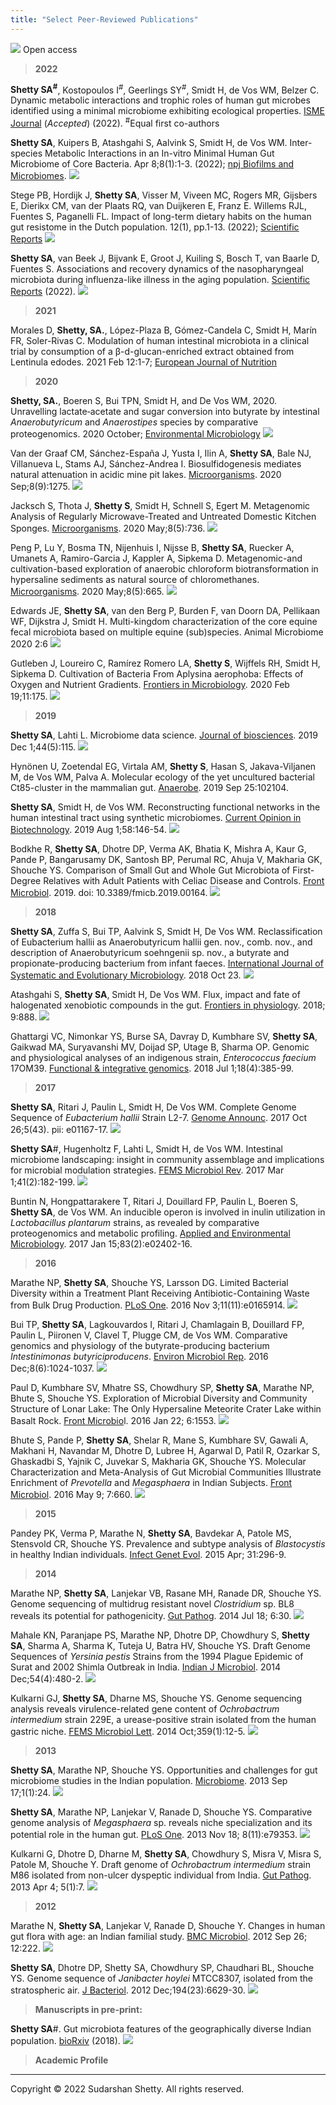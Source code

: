 ```yaml
---
title: "Select Peer-Reviewed Publications"
---
```


<img src="images/icons/open-access.svg" class = "open-access"/> Open access   

> **2022**   

**Shetty SA<sup>#</sup>**, Kostopoulos I<sup>#</sup>, Geerlings SY<sup>#</sup>, Smidt H, de Vos WM, Belzer C. Dynamic metabolic interactions and trophic roles of human gut microbes identified using a minimal microbiome exhibiting ecological properties. [ISME Journal]() (*Accepted*) (2022). <sup>#</sup>Equal first co-authors  

**Shetty SA**, Kuipers B, Atashgahi S, Aalvink S, Smidt H, de Vos WM. Inter-species Metabolic Interactions in an In-vitro Minimal Human Gut Microbiome of Core Bacteria. Apr 8;8(1):1-3. (2022); [npj Biofilms and Microbiomes](https://doi.org/10.1038/s41522-022-00275-2). <img src="images/icons/open-access.svg" class = "open-access"/>         

Stege PB, Hordijk J, **Shetty SA**, Visser M, Viveen MC, Rogers MR, Gijsbers E, Dierikx CM, van der Plaats RQ, van Duijkeren E, Franz E. Willems RJL, Fuentes S,  Paganelli FL. Impact of long-term dietary habits on the human gut resistome in the Dutch population. 12(1), pp.1-13. (2022); [Scientific Reports](https://www.nature.com/articles/s41598-022-05618-9) <img src="images/icons/open-access.svg" class = "open-access"/>         

**Shetty SA**, van Beek J, Bijvank E, Groot J, Kuiling S, Bosch T, van Baarle D, Fuentes S. Associations and recovery dynamics of the nasopharyngeal microbiota during influenza-like illness in the aging population. [Scientific Reports](https://www.nature.com/articles/s41598-022-05618-9) (2022). <img src="images/icons/open-access.svg" class = "open-access"/>         


> **2021**   

Morales D, **Shetty, SA.**, López-Plaza B, Gómez-Candela C, Smidt H, Marín FR, Soler-Rivas C. Modulation of human intestinal microbiota in a clinical trial by consumption of a β-d-glucan-enriched extract obtained from Lentinula edodes. 2021 Feb 12:1-7; [European Journal of Nutrition](https://link.springer.com/article/10.1007/s00394-021-02504-4)   

> **2020**   

**Shetty, SA.**, Boeren S, Bui TPN, Smidt H, and De Vos WM, 2020. Unravelling lactate‐acetate and sugar conversion into butyrate by intestinal _Anaerobutyricum_ and _Anaerostipes_ species by comparative proteogenomics. 2020 October; [Environmental Microbiology](https://sfamjournals.onlinelibrary.wiley.com/doi/pdf/10.1111/1462-2920.15269) <img src="images/icons/open-access.svg" class = "open-access"/>  

Van der Graaf CM, Sánchez-España J, Yusta I, Ilin A, **Shetty SA**, Bale NJ, Villanueva L, Stams AJ, Sánchez-Andrea I. Biosulfidogenesis mediates natural attenuation in acidic mine pit lakes. [Microorganisms](https://doi.org/10.3390/microorganisms8091275). 2020 Sep;8(9):1275. <img src="images/icons/open-access.svg" class = "open-access"/>   

Jacksch S, Thota J, **Shetty S**, Smidt H, Schnell S, Egert M. Metagenomic Analysis of Regularly Microwave-Treated and Untreated Domestic Kitchen Sponges. [Microorganisms](https://doi.org/10.3390/microorganisms8050736). 2020 May;8(5):736. <img src="images/icons/open-access.svg" class = "open-access"/>      

Peng P, Lu Y, Bosma TN, Nijenhuis I, Nijsse B, **Shetty SA**, Ruecker A, Umanets A, Ramiro-Garcia J, Kappler A, Sipkema D. Metagenomic-and cultivation-based exploration of anaerobic chloroform biotransformation in hypersaline sediments as natural source of chloromethanes. [Microorganisms](https://doi.org/10.3390/microorganisms8050665). 2020 May;8(5):665. <img src="images/icons/open-access.svg" class = "open-access"/>          

Edwards JE, **Shetty SA**, van den Berg P, Burden F, van Doorn DA, Pellikaan WF, Dijkstra J, Smidt H. Multi-kingdom characterization of the core equine fecal microbiota based on multiple equine (sub)species. Animal Microbiome 2020 2:6 <img src="images/icons/open-access.svg" class = "open-access"/>     

Gutleben J, Loureiro C, Ramírez Romero LA, **Shetty S**, Wijffels RH, Smidt H, Sipkema D. Cultivation of Bacteria From Aplysina aerophoba: Effects of Oxygen and Nutrient Gradients. [Frontiers in Microbiology](https://www.frontiersin.org/articles/10.3389/fmicb.2020.00175/full#h1). 2020 Feb 19;11:175. <img src="images/icons/open-access.svg" class = "open-access"/>        

> **2019**   

**Shetty SA**, Lahti L. Microbiome data science. [Journal of biosciences](https://www.ias.ac.in/article/fulltext/jbsc/044/05/0115). 2019 Dec 1;44(5):115.  <img src="images/icons/open-access.svg" class = "open-access"/>        

Hynönen U, Zoetendal EG, Virtala AM, **Shetty S**, Hasan S, Jakava-Viljanen M, de Vos WM, Palva A. Molecular ecology of the yet uncultured bacterial Ct85-cluster in the mammalian gut. [Anaerobe](https://doi.org/10.1016/j.anaerobe.2019.102104). 2019 Sep 25:102104.  

**Shetty SA**, Smidt H, de Vos WM. Reconstructing functional networks in the human intestinal tract using synthetic microbiomes. [Current Opinion in Biotechnology](https://doi.org/10.1016/j.copbio.2019.03.009). 2019 Aug 1;58:146-54.  <img src="images/icons/open-access.svg" class = "open-access"/>         

Bodkhe R, **Shetty SA**, Dhotre DP, Verma AK, Bhatia K, Mishra A, Kaur G, Pande P, Bangarusamy DK, Santosh BP, Perumal RC, Ahuja V, Makharia GK, Shouche YS. Comparison of Small Gut and Whole Gut Microbiota of First-Degree Relatives with Adult Patients with Celiac Disease and Controls. [Front Microbiol](https://doi.org/10.3389/fmicb.2019.00164). 2019. doi: 10.3389/fmicb.2019.00164. <img src="images/icons/open-access.svg" class = "open-access"/>         

> **2018**  

**Shetty SA**, Zuffa S, Bui TP, Aalvink S, Smidt H, De Vos WM. Reclassification of Eubacterium hallii as Anaerobutyricum hallii gen. nov., comb. nov., and description of Anaerobutyricum soehngenii sp. nov., a butyrate and propionate-producing bacterium from infant faeces. [International Journal of Systematic and Evolutionary Microbiology](https://doi.org/10.1099/ijsem.0.003041). 2018 Oct 23. <img src="images/icons/open-access.svg" class = "open-access"/>          

Atashgahi S, **Shetty SA**, Smidt H, De Vos WM. Flux, impact and fate of halogenated xenobiotic compounds in the gut. [Frontiers in physiology](https://www.frontiersin.org/articles/10.3389/fphys.2018.00888/full). 2018; 9:888. <img src="images/icons/open-access.svg" class = "open-access"/>           

Ghattargi VC, Nimonkar YS, Burse SA, Davray D, Kumbhare SV, **Shetty SA**, Gaikwad MA, Suryavanshi MV, Doijad SP, Utage B, Sharma OP. Genomic and physiological analyses of an indigenous strain, _Enterococcus faecium_ 17OM39. [Functional & integrative genomics](https://doi.org/10.1007/s10142-018-0596-x). 2018 Jul 1;18(4):385-99.  

> **2017**  

**Shetty SA**, Ritari J, Paulin L, Smidt H, De Vos WM. Complete Genome Sequence of _Eubacterium hallii_ Strain L2-7. [Genome Announc](https://doi.org/10.1128/genomea.01167-17). 2017 Oct 26;5(43). pii: e01167-17. <img src="images/icons/open-access.svg" class = "open-access"/>            

**Shetty SA**#, Hugenholtz F, Lahti L, Smidt H, de Vos WM. Intestinal microbiome landscaping: insight in community assemblage and implications for microbial modulation strategies. [FEMS Microbiol Rev](https://doi.org/10.1093/femsre/fuw045). 2017 Mar 1;41(2):182-199. <img src="images/icons/open-access.svg" class = "open-access"/>             

Buntin N, Hongpattarakere T, Ritari J, Douillard FP, Paulin L, Boeren S, **Shetty SA**, de Vos WM. An inducible operon is involved in inulin utilization in _Lactobacillus plantarum_ strains, as revealed by comparative proteogenomics and metabolic profiling. [Applied and Environmental Microbiology](https://doi.org/10.1128/AEM.02402-16). 2017 Jan 15;83(2):e02402-16.  

> **2016**  

Marathe NP, **Shetty SA**, Shouche YS, Larsson DG. Limited Bacterial Diversity within a Treatment Plant Receiving Antibiotic-Containing Waste from Bulk Drug Production. [PLoS One](https://doi.org/10.1371/journal.pone.0165914). 2016 Nov 3;11(11):e0165914. <img src="images/icons/open-access.svg" class = "open-access"/>             

Bui TP, **Shetty SA**, Lagkouvardos I, Ritari J, Chamlagain B, Douillard FP, Paulin L, Piironen V, Clavel T, Plugge CM, de Vos WM. Comparative genomics and physiology of the butyrate-producing bacterium _Intestinimonas butyriciproducens_. [Environ Microbiol Rep](https://doi.org/10.1111/1758-2229.12483). 2016 Dec;8(6):1024-1037. <img src="images/icons/open-access.svg" class = "open-access"/>            

Paul D, Kumbhare SV, Mhatre SS, Chowdhury SP, **Shetty SA**, Marathe NP, Bhute S, Shouche YS. Exploration of Microbial Diversity and Community Structure of Lonar Lake: The Only Hypersaline Meteorite Crater Lake within Basalt Rock. [Front Microbio](https://doi.org/10.3389/fmicb.2015.01553)l. 2016 Jan 22; 6:1553. <img src="images/icons/open-access.svg" class = "open-access"/>          

Bhute S, Pande P, **Shetty SA**, Shelar R, Mane S, Kumbhare SV, Gawali A, Makhani H, Navandar M, Dhotre D, Lubree H, Agarwal D, Patil R, Ozarkar S, Ghaskadbi S, Yajnik C, Juvekar S, Makharia GK, Shouche YS. Molecular Characterization and Meta-Analysis of Gut Microbial Communities Illustrate Enrichment of _Prevotella_ and _Megasphaera_ in Indian Subjects. [Front Microbiol](https://doi.org/10.3389/fmicb.2016.00660). 2016 May 9; 7:660. <img src="images/icons/open-access.svg" class = "open-access"/>            

> **2015**  

Pandey PK, Verma P, Marathe N, **Shetty SA**, Bavdekar A, Patole MS, Stensvold CR, Shouche YS. Prevalence and subtype analysis of _Blastocystis_ in healthy Indian individuals. [Infect Genet Evol](https://doi.org/10.1016/j.meegid.2015.02.012). 2015 Apr; 31:296-9.  

> **2014**  

Marathe NP, **Shetty SA**, Lanjekar VB, Rasane MH, Ranade DR, Shouche YS. Genome sequencing of multidrug resistant novel _Clostridium_ sp. BL8 reveals its potential for pathogenicity. [Gut Pathog](https://doi.org/10.1186/1757-4749-6-30). 2014 Jul 18; 6:30. <img src="images/icons/open-access.svg" class = "open-access"/>            

Mahale KN, Paranjape PS, Marathe NP, Dhotre DP, Chowdhury S, **Shetty SA**, Sharma A, Sharma K, Tuteja U, Batra HV, Shouche YS. Draft Genome Sequences of _Yersinia pestis_ Strains from the 1994 Plague Epidemic of Surat and 2002 Shimla Outbreak in India. [Indian J Microbiol](https://dx.doi.org/10.1007%2Fs12088-014-0475-7). 2014 Dec;54(4):480-2. <img src="images/icons/open-access.svg" class = "open-access"/>            

Kulkarni GJ, **Shetty SA**, Dharne MS, Shouche YS. Genome sequencing analysis reveals virulence-related gene content of _Ochrobactrum intermedium_ strain 229E, a urease-positive strain isolated from the human gastric niche. [FEMS Microbiol Lett](https://doi.org/10.1111/1574-6968.12549). 2014 Oct;359(1):12-5. <img src="images/icons/open-access.svg" class = "open-access"/>            

> **2013**  

**Shetty SA**, Marathe NP, Shouche YS. Opportunities and challenges for gut microbiome studies in the Indian population. [Microbiome](https://doi.org/10.1186/2049-2618-1-24). 2013 Sep 17;1(1):24. <img src="images/icons/open-access.svg" class = "open-access"/>          

**Shetty SA**, Marathe NP, Lanjekar V, Ranade D, Shouche YS. Comparative genome analysis of _Megasphaera_ sp. reveals niche specialization and its potential role in the human gut. [PLoS One](https://doi.org/10.1371/journal.pone.0079353). 2013 Nov 18; 8(11):e79353. <img src="images/icons/open-access.svg" class = "open-access"/>            

Kulkarni G, Dhotre D, Dharne M, **Shetty SA**, Chowdhury S, Misra V, Misra S, Patole M, Shouche Y. Draft genome of _Ochrobactrum intermedium_ strain M86 isolated from non-ulcer dyspeptic individual from India. [Gut Pathog](https://doi.org/10.1186/1757-4749-5-7). 2013 Apr 4; 5(1):7. <img src="images/icons/open-access.svg" class = "open-access"/>            

> **2012**  

Marathe N, **Shetty SA**, Lanjekar V, Ranade D, Shouche Y. Changes in human gut flora with age: an Indian familial study. [BMC Microbiol](https://doi.org/10.1186/1471-2180-12-222). 2012 Sep 26; 12:222. <img src="images/icons/open-access.svg" class = "open-access"/>             

**Shetty SA**, Dhotre DP, Shetty SA, Chowdhury SP, Chaudhari BL, Shouche YS. Genome sequence of _Janibacter hoylei_ MTCC8307, isolated from the stratospheric air. [J Bacteriol](https://dx.doi.org/10.1128%2FJB.01728-12). 2012 Dec;194(23):6629-30. <img src="images/icons/open-access.svg" class = "open-access"/>            


> **Manuscripts in pre-print:**      

**Shetty SA**#. Gut microbiota features of the geographically diverse Indian population. [bioRxiv](https://www.biorxiv.org/content/10.1101/478586v1.full) (2018). <img src="images/icons/open-access.svg" class = "open-access"/>               

> **Academic Profile **   

<span id="badgeCont856"><script type="text/javascript" src="https://publons.com/mashlets?el=badgeCont856&rid=L-2278-2019"></script></span>

---------  
<div class="column-left">  
</div> 

<p>Copyright &copy; 2022 Sudarshan Shetty. All rights reserved.</p>

